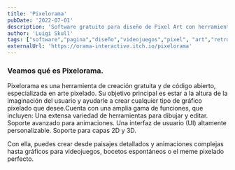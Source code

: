 ```yaml
---
title: 'Pixelorama'
pubDate: '2022-07-01'
description: 'Software gratuito para diseño de Pixel Art con herramientas avanzadas.'
author: 'Luigi Skull'
tags: ["software","pagina","diseño","videojuegos","pixel", "art","retro"]
externalUrl: 'https://orama-interactive.itch.io/pixelorama' 
---
```



### Veamos qué es Pixelorama.


Pixelorama es una herramienta de creación gratuita y de código abierto, especializada en arte pixelado. Su objetivo principal es estar a la altura de la imaginación del usuario y ayudarle a crear cualquier tipo de gráfico pixelado que desee.Cuenta con una amplia gama de funciones, que incluyen: Una extensa variedad de herramientas para dibujar y editar. Soporte avanzado para animaciones. Una interfaz de usuario (UI) altamente personalizable. Soporte para capas 2D y 3D.

Con ella, puedes crear desde paisajes detallados y animaciones complejas hasta gráficos para videojuegos, bocetos espontáneos o el meme pixelado perfecto.
